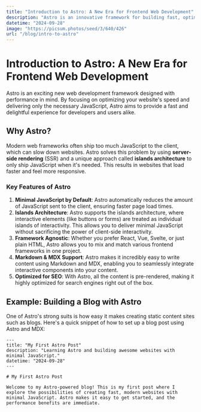 ```yaml
---
title: "Introduction to Astro: A New Era for Frontend Web Development"
description: "Astro is an innovative framework for building fast, optimized websites with a focus on delivering minimal JavaScript to the client. Learn more about Astro's unique features and why it's gaining popularity."
datetime: "2024-09-28"
image: "https://picsum.photos/seed/3/640/426"
url: "/blog/intro-to-astro"
---
```


# Introduction to Astro: A New Era for Frontend Web Development

Astro is an exciting new web development framework designed with performance in mind. By focusing on optimizing your website's speed and delivering only the necessary JavaScript, Astro aims to provide a fast and delightful experience for developers and users alike.

## Why Astro?

Modern web frameworks often ship too much JavaScript to the client, which can slow down websites. Astro solves this problem by using **server-side rendering** (SSR) and a unique approach called **islands architecture** to only ship JavaScript when it's needed. This results in websites that load faster and feel more responsive.

### Key Features of Astro

1. **Minimal JavaScript by Default**: Astro automatically reduces the amount of JavaScript sent to the client, ensuring faster page load times.
2. **Islands Architecture**: Astro supports the islands architecture, where interactive elements (like buttons or forms) are treated as individual islands of interactivity. This allows you to deliver minimal JavaScript without sacrificing the power of client-side interactivity.
3. **Framework Agnostic**: Whether you prefer React, Vue, Svelte, or just plain HTML, Astro allows you to mix and match various frontend frameworks in one project.
4. **Markdown & MDX Support**: Astro makes it incredibly easy to write content using Markdown and MDX, enabling you to seamlessly integrate interactive components into your content.
5. **Optimized for SEO**: With Astro, all the content is pre-rendered, making it highly optimized for search engines right out of the box.

## Example: Building a Blog with Astro

One of Astro's strong suits is how easy it makes creating static content sites such as blogs. Here's a quick snippet of how to set up a blog post using Astro and MDX:

```mdx
---
title: "My First Astro Post"
description: "Learning Astro and building awesome websites with minimal JavaScript."
datetime: "2024-09-28"
---

# My First Astro Post

Welcome to my Astro-powered blog! This is my first post where I explore the possibilities of creating fast, modern websites with minimal JavaScript. Astro makes it easy to get started, and the performance benefits are immediate.
